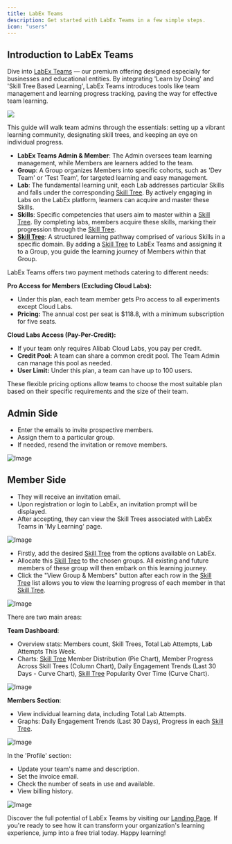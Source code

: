```yaml
---
title: LabEx Teams
description: Get started with LabEx Teams in a few simple steps.
icon: "users"
---
```


## Introduction to LabEx Teams

Dive into [LabEx Teams](https://labex.io/business) — our premium offering designed especially for businesses and educational entities. By integrating 'Learn by Doing' and 'Skill Tree Based Learning', LabEx Teams introduces tools like team management and learning progress tracking, paving the way for effective team learning.

<a href="https://forms.gle/RzZrj4LvRY5ek3us5" target="_blank">
  <img noZoom src="/images/labex-teams.png" />
</a>

This guide will walk team admins through the essentials: setting up a vibrant learning community, designating skill trees, and keeping an eye on individual progress.

<AccordionGroup>

<Accordion title="Key Concepts" icon="alien-8bit">

- **LabEx Teams Admin & Member**: The Admin oversees team learning management, while Members are learners added to the team.
- **Group**: A Group organizes Members into specific cohorts, such as 'Dev Team' or 'Test Team', for targeted learning and easy management.
- **Lab**: The fundamental learning unit, each Lab addresses particular Skills and falls under the corresponding [Skill Tree](/pages/using-labex/quick-start#skill-trees). By actively engaging in Labs on the LabEx platform, learners can acquire and master these Skills.
- **Skills**: Specific competencies that users aim to master within a [Skill Tree](/pages/using-labex/quick-start#skill-trees). By completing labs, members acquire these skills, marking their progression through the [Skill Tree](/pages/using-labex/quick-start#skill-trees).
- **[Skill Tree](/pages/using-labex/quick-start#skill-trees)**: A structured learning pathway comprised of various Skills in a specific domain. By adding a [Skill Tree](/pages/using-labex/quick-start#skill-trees) to LabEx Teams and assigning it to a Group, you guide the learning journey of Members within that Group.

</Accordion>

<Accordion title="Payment Methods and Pricing" icon="credit-card">

LabEx Teams offers two payment methods catering to different needs:

**Pro Access for Members (Excluding Cloud Labs):**

- Under this plan, each team member gets Pro access to all experiments except Cloud Labs.
- **Pricing:** The annual cost per seat is $118.8, with a minimum subscription for five seats.

**Cloud Labs Access (Pay-Per-Credit):**

- If your team only requires Alibab Cloud Labs, you pay per credit.
- **Credit Pool:** A team can share a common credit pool. The Team Admin can manage this pool as needed.
- **User Limit:** Under this plan, a team can have up to 100 users.

These flexible pricing options allow teams to choose the most suitable plan based on their specific requirements and the size of their team.

</Accordion>

<Accordion title="Inviting Members" icon="user-plus">

## Admin Side

- Enter the emails to invite prospective members.
- Assign them to a particular group.
- If needed, resend the invitation or remove members.

![Image](/images/YWWT1B4itRgR.png)

## Member Side

- They will receive an invitation email.
- Upon registration or login to LabEx, an invitation prompt will be displayed.
- After accepting, they can view the Skill Trees associated with LabEx Teams in 'My Learning' page.

![Image](/images/82fI65jxlbTE.png)

</Accordion>

<Accordion title="Configuring Skill Trees for Groups" icon="tree">

- Firstly, add the desired [Skill Tree](/pages/using-labex/quick-start#skill-trees) from the options available on LabEx.
- Allocate this [Skill Tree](/pages/using-labex/quick-start#skill-trees) to the chosen groups. All existing and future members of these group will then embark on this learning journey.
- Click the "View Group & Members" button after each row in the [Skill Tree](/pages/using-labex/quick-start#skill-trees) list allows you to view the learning progress of each member in that [Skill Tree](/pages/using-labex/quick-start#skill-trees).

![Image](/images/ZSRxz1zwffIB.png)

</Accordion>

<Accordion title="Tracking Learning Data" icon="list-check">

There are two main areas:

**Team Dashboard**:

- Overview stats: Members count, Skill Trees, Total Lab Attempts, Lab Attempts This Week.
- Charts: [Skill Tree](/pages/using-labex/quick-start#skill-trees) Member Distribution (Pie Chart), Member Progress Across Skill Trees (Column Chart), Daily Engagement Trends (Last 30 Days - Curve Chart), [Skill Tree](/pages/using-labex/quick-start#skill-trees) Popularity Over Time (Curve Chart).

![Image](/images/A79g9kbKm8zb.png)

**Members Section**:

- View individual learning data, including Total Lab Attempts.
- Graphs: Daily Engagement Trends (Last 30 Days), Progress in each [Skill Tree](/pages/using-labex/quick-start#skill-trees).

![Image](/images/V9S4QcLX9oVG.png)

</Accordion>

<Accordion title="Setting Up Team Information" icon="gear">

In the 'Profile' section:

- Update your team's name and description.
- Set the invoice email.
- Check the number of seats in use and available.
- View billing history.

![Image](/images/VCDXtXbX9vG8.png)

</Accordion>

</AccordionGroup>

Discover the full potential of LabEx Teams by visiting our [Landing Page](https://labex.io/business). If you're ready to see how it can transform your organization's learning experience, jump into a free trial today. Happy learning!
